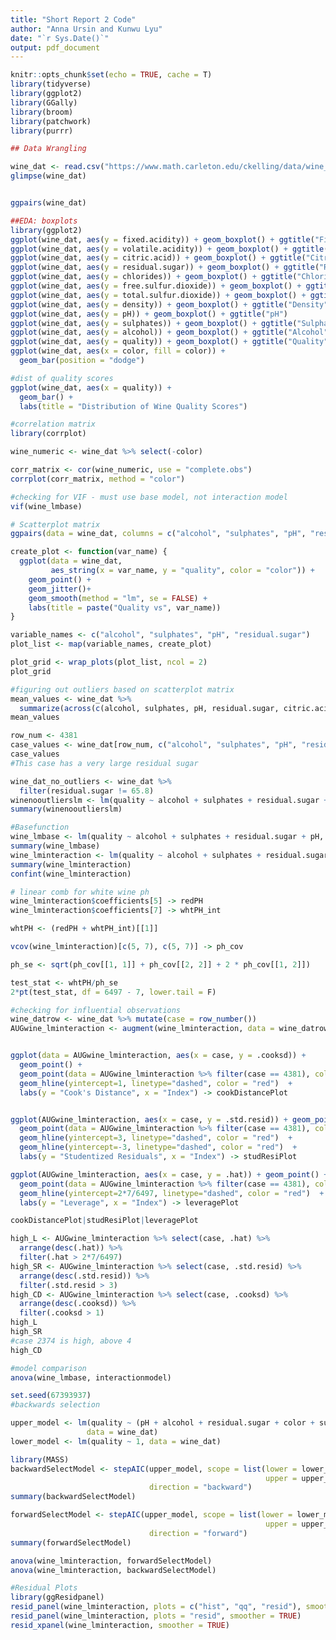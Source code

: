 ```yaml
---
title: "Short Report 2 Code"
author: "Anna Ursin and Kunwu Lyu"
date: "`r Sys.Date()`"
output: pdf_document
---
```

```r
knitr::opts_chunk$set(echo = TRUE, cache = T)
library(tidyverse)
library(ggplot2)
library(GGally)
library(broom)
library(patchwork)
library(purrr)
```


```r
## Data Wrangling

wine_dat <- read.csv("https://www.math.carleton.edu/ckelling/data/wine_project.csv")
glimpse(wine_dat)


ggpairs(wine_dat)
```

```r
##EDA: boxplots
library(ggplot2)
ggplot(wine_dat, aes(y = fixed.acidity)) + geom_boxplot() + ggtitle("Fixed Acidity")
ggplot(wine_dat, aes(y = volatile.acidity)) + geom_boxplot() + ggtitle("Volatile Acidity")
ggplot(wine_dat, aes(y = citric.acid)) + geom_boxplot() + ggtitle("Citric Acid")
ggplot(wine_dat, aes(y = residual.sugar)) + geom_boxplot() + ggtitle("Residual Sugar")
ggplot(wine_dat, aes(y = chlorides)) + geom_boxplot() + ggtitle("Chlorides")
ggplot(wine_dat, aes(y = free.sulfur.dioxide)) + geom_boxplot() + ggtitle("Free Sulfur Dioxide")
ggplot(wine_dat, aes(y = total.sulfur.dioxide)) + geom_boxplot() + ggtitle("Total Sulfur Dioxide")
ggplot(wine_dat, aes(y = density)) + geom_boxplot() + ggtitle("Density")
ggplot(wine_dat, aes(y = pH)) + geom_boxplot() + ggtitle("pH")
ggplot(wine_dat, aes(y = sulphates)) + geom_boxplot() + ggtitle("Sulphates")
ggplot(wine_dat, aes(y = alcohol)) + geom_boxplot() + ggtitle("Alcohol")
ggplot(wine_dat, aes(y = quality)) + geom_boxplot() + ggtitle("Quality")
ggplot(wine_dat, aes(x = color, fill = color)) +
  geom_bar(position = "dodge")
```


```r
#dist of quality scores
ggplot(wine_dat, aes(x = quality)) + 
  geom_bar() + 
  labs(title = "Distribution of Wine Quality Scores")
```

```r
#correlation matrix
library(corrplot)

wine_numeric <- wine_dat %>% select(-color)

corr_matrix <- cor(wine_numeric, use = "complete.obs")
corrplot(corr_matrix, method = "color")

#checking for VIF - must use base model, not interaction model
vif(wine_lmbase)
```

```r
# Scatterplot matrix
ggpairs(data = wine_dat, columns = c("alcohol", "sulphates", "pH", "residual.sugar", "quality"))

create_plot <- function(var_name) {
  ggplot(data = wine_dat, 
         aes_string(x = var_name, y = "quality", color = "color")) +
    geom_point() +
    geom_jitter()+
    geom_smooth(method = "lm", se = FALSE) + 
    labs(title = paste("Quality vs", var_name))
}

variable_names <- c("alcohol", "sulphates", "pH", "residual.sugar")
plot_list <- map(variable_names, create_plot)

plot_grid <- wrap_plots(plot_list, ncol = 2)
plot_grid
```
```r
#figuring out outliers based on scatterplot matrix
mean_values <- wine_dat %>%
  summarize(across(c(alcohol, sulphates, pH, residual.sugar, citric.acid, fixed.acidity), mean, na.rm = TRUE))
mean_values

row_num <- 4381
case_values <- wine_dat[row_num, c("alcohol", "sulphates", "pH", "residual.sugar", "citric.acid", "fixed.acidity")]
case_values
#This case has a very large residual sugar
```
```r
wine_dat_no_outliers <- wine_dat %>%
  filter(residual.sugar != 65.8)
winenooutlierslm <- lm(quality ~ alcohol + sulphates + residual.sugar + pH*color, data = wine_dat_no_outliers)
summary(winenooutlierslm)
```



```r
#Basefunction
wine_lmbase <- lm(quality ~ alcohol + sulphates + residual.sugar + pH, data = wine_dat)
summary(wine_lmbase)
wine_lminteraction <- lm(quality ~ alcohol + sulphates + residual.sugar + pH*color, data = wine_dat)
summary(wine_lminteraction)
confint(wine_lminteraction)
```

```r
# linear comb for white wine ph
wine_lminteraction$coefficients[5] -> redPH
wine_lminteraction$coefficients[7] -> whtPH_int

whtPH <- (redPH + whtPH_int)[[1]]

vcov(wine_lminteraction)[c(5, 7), c(5, 7)] -> ph_cov

ph_se <- sqrt(ph_cov[[1, 1]] + ph_cov[[2, 2]] + 2 * ph_cov[[1, 2]])

test_stat <- whtPH/ph_se
2*pt(test_stat, df = 6497 - 7, lower.tail = F)
```



```r
#checking for influential observations
wine_datrow <- wine_dat %>% mutate(case = row_number())
AUGwine_lminteraction <- augment(wine_lminteraction, data = wine_datrow)


ggplot(data = AUGwine_lminteraction, aes(x = case, y = .cooksd)) + 
  geom_point() + 
  geom_point(data = AUGwine_lminteraction %>% filter(case == 4381), color = "blue") + 
  geom_hline(yintercept=1, linetype="dashed", color = "red")  + 
  labs(y = "Cook's Distance", x = "Index") -> cookDistancePlot


ggplot(AUGwine_lminteraction, aes(x = case, y = .std.resid)) + geom_point() + 
  geom_point(data = AUGwine_lminteraction %>% filter(case == 4381), color = "blue") + 
  geom_hline(yintercept=3, linetype="dashed", color = "red")  + 
  geom_hline(yintercept=-3, linetype="dashed", color = "red")  + 
  labs(y = "Studentized Residuals", x = "Index") -> studResiPlot

ggplot(AUGwine_lminteraction, aes(x = case, y = .hat)) + geom_point() + 
  geom_point(data = AUGwine_lminteraction %>% filter(case == 4381), color = "blue") + 
  geom_hline(yintercept=2*7/6497, linetype="dashed", color = "red")  + 
  labs(y = "Leverage", x = "Index") -> leveragePlot

cookDistancePlot|studResiPlot|leveragePlot 

high_L <- AUGwine_lminteraction %>% select(case, .hat) %>% 
  arrange(desc(.hat)) %>%
  filter(.hat > 2*7/6497)
high_SR <- AUGwine_lminteraction %>% select(case, .std.resid) %>% 
  arrange(desc(.std.resid)) %>% 
  filter(.std.resid > 3)
high_CD <- AUGwine_lminteraction %>% select(case, .cooksd) %>% 
  arrange(desc(.cooksd)) %>% 
  filter(.cooksd > 1)
high_L
high_SR
#case 2374 is high, above 4
high_CD
```

```r
#model comparison
anova(wine_lmbase, interactionmodel)
```

```r
set.seed(67393937)
#backwards selection

upper_model <- lm(quality ~ (pH + alcohol + residual.sugar + color + sulphates + fixed.acidity + volatile.acidity + citric.acid + chlorides + free.sulfur.dioxide + total.sulfur.dioxide + density)^2,
                 data = wine_dat)
lower_model <- lm(quality ~ 1, data = wine_dat)

library(MASS)
backwardSelectModel <- stepAIC(upper_model, scope = list(lower = lower_model, 
                                                         upper = upper_model),
                               direction = "backward")
summary(backwardSelectModel)

forwardSelectModel <- stepAIC(upper_model, scope = list(lower = lower_model, 
                                                         upper = upper_model),
                               direction = "forward")
summary(forwardSelectModel)

anova(wine_lminteraction, forwardSelectModel)
anova(wine_lminteraction, backwardSelectModel)
```

```r
#Residual Plots
library(ggResidpanel)
resid_panel(wine_lminteraction, plots = c("hist", "qq", "resid"), smoother = T)
resid_panel(wine_lminteraction, plots = "resid", smoother = TRUE)
resid_xpanel(wine_lminteraction, smoother = TRUE)

```


